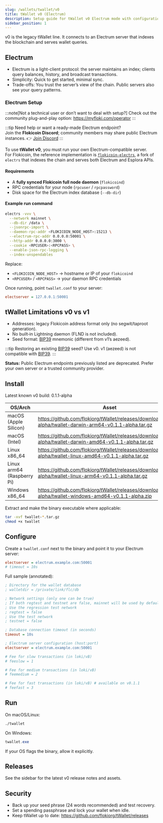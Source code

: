 ```yaml
---
slug: /wallets/twallet/v0
title: tWallet v0 (Electrum)
description: Setup guide for tWallet v0 Electrum mode with configuration samples, limitations, and release downloads.
sidebar_position: 1
---
```


v0 is the legacy tWallet line. It connects to an Electrum server that indexes the blockchain and serves wallet queries.

## Electrum
- Electrum is a light-client protocol: the server maintains an index; clients query balances, history, and broadcast transactions.
- Simplicity: Quick to get started, minimal sync.
- Trade-offs: You trust the server’s view of the chain. Public servers also see your query patterns.



### Electrum Setup

:::note[Not a technical user or don’t want to deal with setup?]
Check out the community plug-and-play option: https://myfloki.com/operator
:::

:::tip
Need help or want a ready-made Electrum endpoint?  
Join the **Flokicoin Discord**; community members may share public Electrum instances.
👉 [Join Discord](https://flokicoin.org/discord)
:::

To use **tWallet v0**, you must run your own Electrum-compatible server.  
For Flokicoin, the reference implementation is [`flokicoin-electrs`](https://github.com/flokiorg/flokicoin-electrs), a fork of `electrs` that indexes the chain and serves both Electrum and Esplora APIs.

#### Requirements
- A **fully synced Flokicoin full node daemon** (`flokicoind`)  
- RPC credentials for your node (`rpcuser` / `rpcpassword`)  
- Disk space for the Electrum index database (`--db-dir`)  

#### Example run command
```bash
electrs -vvv \
  --network mainnet \
  --db-dir /data \
  --jsonrpc-import \
  --daemon-rpc-addr <FLOKICOIN_NODE_HOST>:15213 \
  --electrum-rpc-addr 0.0.0.0:50001 \
  --http-addr 0.0.0.0:3000 \
  --cookie <RPCUSER>:<RPCPASS> \
  --enable-json-rpc-logging \
  --index-unspendables
```

Replace:
- `<FLOKICOIN_NODE_HOST>` → hostname or IP of your `flokicoind`  
- `<RPCUSER>` / `<RPCPASS>` → your daemon RPC credentials  

Once running, point `twallet.conf` to your server:

```ini title="twallet.conf (example)"
electserver = 127.0.0.1:50001
```



## tWallet Limitations v0 vs v1

- Addresses: legacy Flokicoin address format only (no segwit/taproot generation).
- No built‑in Lightning daemon (FLND is not included).
- Seed format: [BIP39](https://bips.dev/39/) mnemonic (different from v1’s aezeed).

:::tip
Restoring an existing [BIP39](https://bips.dev/39/) seed? Use v0. v1 (aezeed) is not compatible with [BIP39](https://bips.dev/39/).
:::

**Status:** Public Electrum endpoints previously listed are deprecated. Prefer your own server or a trusted community provider.

## Install

Latest known v0 build: 0.1.1-alpha

| OS/Arch | Asset |
| --- | --- |
| macOS (Apple Silicon) | https://github.com/flokiorg/tWallet/releases/download/v0.1.1-alpha/twallet-darwin-arm64-v0.1.1-alpha.tar.gz |
| macOS (Intel) | https://github.com/flokiorg/tWallet/releases/download/v0.1.1-alpha/twallet-darwin-amd64-v0.1.1-alpha.tar.gz |
| Linux x86_64 | https://github.com/flokiorg/tWallet/releases/download/v0.1.1-alpha/twallet-linux-amd64-v0.1.1-alpha.tar.gz |
| Linux arm64 (Raspberry Pi) | https://github.com/flokiorg/tWallet/releases/download/v0.1.1-alpha/twallet-linux-arm64-v0.1.1-alpha.tar.gz |
| Windows x86_64 | https://github.com/flokiorg/tWallet/releases/download/v0.1.1-alpha/twallet-windows-amd64-v0.1.1-alpha.zip |

Extract and make the binary executable where applicable:

```bash
tar -xvf twallet-*.tar.gz
chmod +x twallet
```

## Configure

Create a `twallet.conf` next to the binary and point it to your Electrum server:

```ini title="twallet.conf (v0 minimal)"
electserver = electrum.example.com:50001
# timeout = 10s
```

Full sample (annotated):

```ini title="Full sample (v0)"
; Directory for the wallet database
; walletdir = /private/link/flc/db

; Network settings (only one can be true)
; If both regtest and testnet are false, mainnet will be used by default.
; Use the regression test network
; regtest = false
; Use the test network
; testnet = false

; Database connection timeout (in seconds)
timeout = 10s

; Electrum server configuration (host:port)
electserver = electrum.example.com:50001

# Fee for slow transactions (in loki/vB)
# feeslow = 1

# Fee for medium transactions (in loki/vB)
# feemedium = 2

# Fee for fast transactions (in loki/vB) # available on v0.1.1
# feefast = 3
```

## Run

On macOS/Linux:

```bash
./twallet
```

On Windows:

```powershell
twallet.exe
```

If your OS flags the binary, allow it explicitly.

## Releases

See the sidebar for the latest v0 release notes and assets.

## Security
- Back up your seed phrase (24 words recommended) and test recovery.
- Set a spending passphrase and lock your wallet when idle.
- Keep tWallet up to date: https://github.com/flokiorg/tWallet/releases
